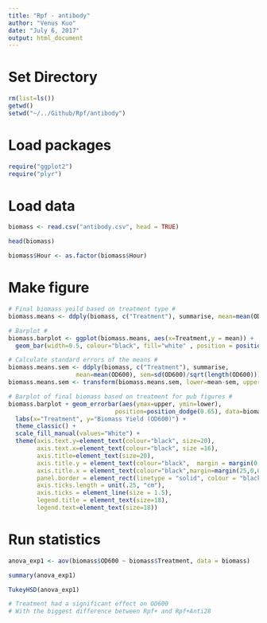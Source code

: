 ```yaml
---
title: "Rpf - antibody"
author: "Venus Kuo"
date: "July 6, 2017"
output: html_document
---
```


# Set Directory
```r
rm(list=ls())
getwd()
setwd("~/../Github/Rpf/antibody")
```

# Load packages

```r
require("ggplot2")
require("plyr")
```

# Load data

```r
biomass <- read.csv("antibody.csv", head = TRUE)

head(biomass)

biomass$Hour <- as.factor(biomass$Hour)
```

# Make figure

```r
# Final biomass yeild based on treatment type # 
biomass.means <- ddply(biomass, c("Treatment"), summarise, mean=mean(OD600))

# Barplot # 
biomass.barplot <- ggplot(biomass.means, aes(x=Treatment,y = mean)) + 
  geom_bar(width=0.5, colour="black", fill="white" , position = position_dodge(width = 0.65), stat = "identity", size=1)

# Calculate standard errors of the means # 
biomass.means.sem <- ddply(biomass, c("Treatment"), summarise,
                   mean=mean(OD600), sem=sd(OD600)/sqrt(length(OD600)))
biomass.means.sem <- transform(biomass.means.sem, lower=mean-sem, upper=mean+sem)

# Barplot of final biomass based on treatment for pub figures # 
biomass.barplot + geom_errorbar(aes(ymax=upper, ymin=lower),
                              position=position_dodge(0.65), data=biomass.means.sem, width = 0.2, size=1) +
  labs(x="Treatment", y="Biomass Yield (OD600)") +
  theme_classic() +
  scale_fill_manual(values="White") +
  theme(axis.text.y=element_text(colour="black", size=20),
        axis.text.x=element_text(colour="black", size =16),
        axis.title=element_text(size=20),
        axis.title.y = element_text(colour="black",  margin = margin(0,25,0,10)),
        axis.title.x = element_text(colour="black",margin=margin(25,0,0,0)),
        panel.border = element_rect(linetype = "solid", colour = "black", size=1.5, fill=NA),
        axis.ticks.length = unit(.25, "cm"),
        axis.ticks = element_line(size = 1.5),
        legend.title = element_text(size=18),
        legend.text=element_text(size=18)) 
```

# Run statistics

```r
anova_exp1 <- aov(biomass$OD600 ~ biomass$Treatment, data = biomass)

summary(anova_exp1)

TukeyHSD(anova_exp1)

# Treatment had a significant effect on OD600 
# With the biggest difference between Rpf+ and Rpf+Anti28
```



